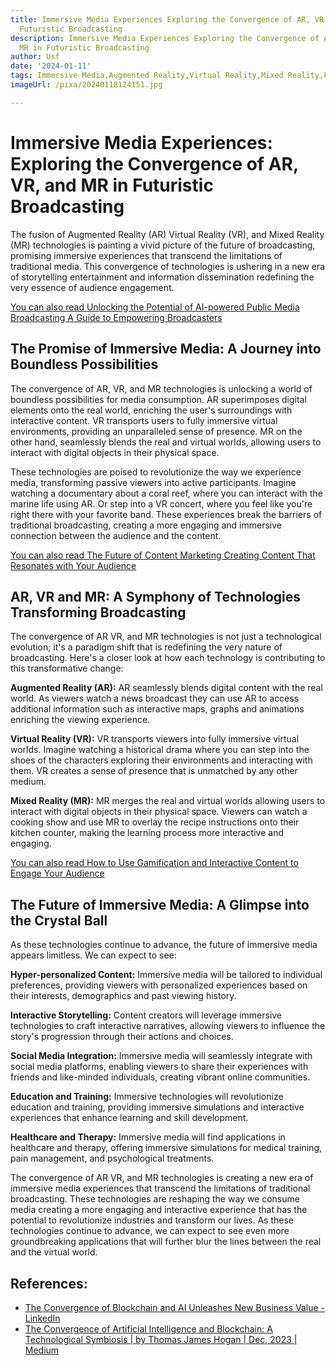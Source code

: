 ```yaml
---
title: Immersive Media Experiences Exploring the Convergence of AR, VR, and MR in
  Futuristic Broadcasting
description: Immersive Media Experiences Exploring the Convergence of AR, VR, and
  MR in Futuristic Broadcasting
author: Usf
date: '2024-01-11'
tags: Immersive Media,Augmented Reality,Virtual Reality,Mixed Reality,Futuristic Broadcasting,Convergence
imageUrl: /pixa/20240118124151.jpg

---
```

# Immersive Media Experiences: Exploring the Convergence of AR, VR, and MR in Futuristic Broadcasting

The fusion of Augmented Reality (AR) Virtual Reality (VR), and Mixed Reality (MR)  technologies is painting a vivid picture of the future of broadcasting, promising  immersive experiences that transcend the limitations  of traditional media. This convergence of technologies is ushering in a new era of storytelling entertainment and information dissemination redefining the very essence  of audience engagement.

[You can also read Unlocking the Potential of AI-powered Public Media Broadcasting A Guide to Empowering Broadcasters](Unlocking%20the%20Potential%20of%20AI-powered%20Public%20Media%20Broadcasting%20A%20Guide%20to%20Empowering%20Broadcasters)


## The Promise of Immersive Media: A Journey into Boundless Possibilities

The convergence of AR, VR, and  MR technologies is unlocking a world of boundless  possibilities for media consumption. AR superimposes digital  elements onto the real world, enriching the user's surroundings with interactive content. VR transports users to fully immersive virtual environments, providing an unparalleled sense of presence. MR on the other hand, seamlessly blends the real and virtual worlds, allowing users to interact with digital objects in their physical space.

These technologies are poised to revolutionize the way we experience media, transforming  passive viewers into active participants. Imagine watching a documentary  about a  coral reef, where you can interact with  the marine  life using AR. Or step into  a VR concert, where you  feel like you're right there with  your favorite band. These experiences break the barriers of traditional  broadcasting, creating a more engaging and immersive  connection  between the audience and  the content.

[You can also read  The Future of Content Marketing Creating Content That  Resonates with Your Audience](The%20Future%20of%20Content%20Marketing%20Creating%20Content%20That%20Resonates%20with%20Your%20Audience)


## AR, VR and MR: A Symphony of  Technologies  Transforming Broadcasting

The convergence of AR VR, and MR technologies is not just a technological evolution; it's a paradigm shift that is redefining  the very nature of broadcasting.  Here's a closer look at how each technology is  contributing to this transformative change:

**Augmented Reality (AR):** AR seamlessly blends digital content with the real world. As viewers watch a news broadcast they can  use AR to access additional information such as interactive maps, graphs and animations enriching the viewing experience.

**Virtual Reality (VR):**  VR transports viewers into fully immersive virtual worlds. Imagine watching a historical  drama where you can step into  the shoes of the characters exploring their environments and  interacting with them. VR creates a sense of presence that is  unmatched  by any other medium.

**Mixed  Reality (MR):** MR merges  the real and virtual worlds  allowing users to interact  with digital objects in  their physical space. Viewers  can watch a cooking show and use MR to overlay the recipe instructions  onto their kitchen  counter, making the learning  process more  interactive and engaging.

[You can also read How to Use Gamification and Interactive Content to Engage Your Audience](How%20to%20Use%20Gamification%20and%20Interactive%20Content%20to%20Engage%20Your%20Audience)


## The Future of Immersive Media: A Glimpse into the Crystal Ball

As these technologies continue to advance, the future of immersive media  appears limitless.  We can expect to see:

**Hyper-personalized Content:** Immersive media will be tailored  to  individual preferences, providing viewers with  personalized experiences based on their interests, demographics and past viewing history.

**Interactive Storytelling:** Content creators will leverage immersive technologies to craft interactive narratives, allowing viewers to influence the story's progression through their actions and choices.

**Social Media Integration:** Immersive media  will seamlessly integrate with  social media platforms, enabling viewers to share their experiences with friends and like-minded  individuals, creating vibrant online communities.

**Education and Training:** Immersive  technologies will revolutionize education and training,  providing immersive simulations and interactive experiences  that enhance learning and skill development.

**Healthcare and Therapy:** Immersive media will find  applications in healthcare and therapy,  offering  immersive simulations for medical  training,  pain management, and psychological treatments.

The convergence of AR VR, and MR technologies is creating  a new era of immersive  media experiences that transcend the limitations of  traditional broadcasting. These  technologies are reshaping the way we consume media creating a more engaging and interactive experience that has the potential to revolutionize industries and transform our lives. As these  technologies continue to advance, we can expect to  see even more groundbreaking applications that  will further blur the lines between the real and the virtual world.

## References:
- [The Convergence of Blockchain and AI Unleashes New Business Value - LinkedIn](https://www.linkedin.com/pulse/convergence-blockchain-ai-unleashes-new)
- [The Convergence of Artificial Intelligence and Blockchain: A Technological Symbiosis | by Thomas James Hogan | Dec, 2023 | Medium](https://medium.com/@chaplainhogan/the-convergence-of-artificial-intelligence-and-blockchain-a-technological-symbiosis-b5dc9701a14a)
